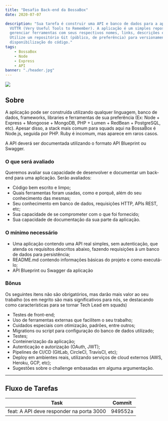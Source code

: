 ```yaml
---
title: "Desafio Back-end da BossaBox"
date: 2020-07-07

description: "Sua tarefa é construir uma API e banco de dados para a aplicação
  VUTTR (Very Useful Tools to Remember). A aplicação é um simples repositório para
  gerenciar ferramentas com seus respectivos nomes, links, descrições e tags.
  Utilize um repositório Git (público, de preferência) para versionamento e
  disponibilização do código."
tags:
    - BossaBox
    - Node
    - Express
    - API
banner: "./header.jpg"
---
```


![](./header.jpg)


## Sobre

A aplicação pode ser construída utilizando qualquer linguagem, banco de dados, frameworks,
libraries e ferramentas de sua preferência (Ex: Node + Express + Mongoose + MongoDB, PHP + Lumen +
RedBean + PostgreSQL, etc). Apesar disso, a stack mais comum para squads aqui na BossaBox é Node.js,
seguida por PHP. Ruby é incomum, mas aparece em raros casos.

A API deverá ser documentada utilizando o formato API Blueprint ou Swagger.

### O que será avaliado

Queremos avaliar sua capacidade de desenvolver e documentar um back-end para uma aplicação. Serão avaliados:

- Código bem escrito e limpo;
- Quais ferramentas foram usadas, como e porquê, além do seu conhecimento das mesmas;
- Seu conhecimento em banco de dados, requisições HTTP, APIs REST, etc;
- Sua capacidade de se comprometer com o que foi fornecido;
- Sua capacidade de documentação da sua parte da aplicação.

### O mínimo necessário

- Uma aplicação contendo uma API real simples, sem autenticação, que atenda os requisitos descritos abaixo, fazendo requisições à um banco de dados para persistência;
- README.md contendo informações básicas do projeto e como executá-lo;
- API Blueprint ou Swagger da aplicação

### Bônus

Os seguintes itens não são obrigatórios, mas darão mais valor ao seu trabalho
(os em negrito são mais significativos para nós, se destacando como características para
se tornar Tech Lead em squads)

- Testes de front-end;
- Uso de ferramentas externas que facilitem o seu trabalho;
- Cuidados especiais com otimização, padrões, entre outros;
- Migrations ou script para configuração do banco de dados utilizado;
- Testes;
- Conteinerização da aplicação;
- Autenticação e autorização (OAuth, JWT);
- Pipelines de CI/CD (GitLab, CircleCI, TravisCI, etc);
- Deploy em ambientes reais, utilizando serviços de cloud externos (AWS, Heroku, GCP, etc);
- Sugestões sobre o challenge embasadas em alguma argumentação.

<hr />

## Fluxo de Tarefas

| Task   |      Commit     |
|----------|:-------------:|
| feat: A API deve responder na porta 3000 | 949552a |

